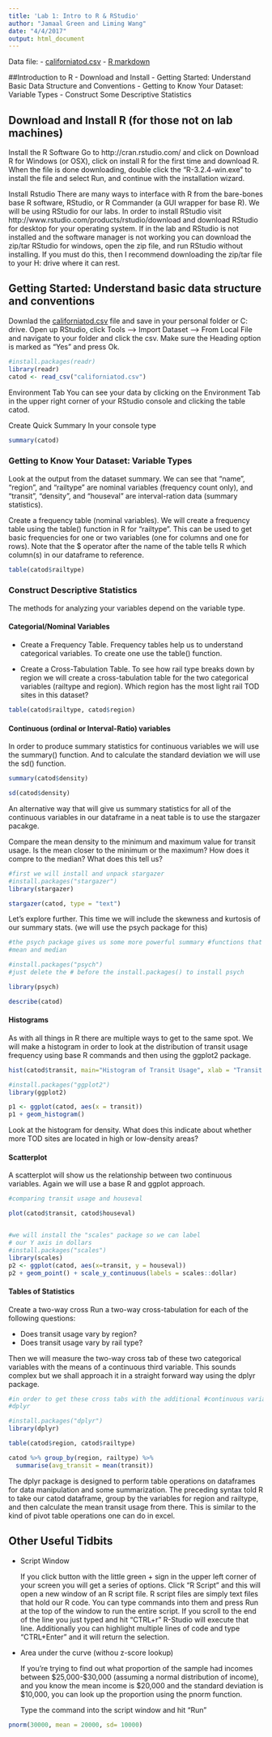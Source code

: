 ```yaml
---
title: 'Lab 1: Intro to R & RStudio'
author: "Jamaal Green and Liming Wang"
date: "4/4/2017"
output: html_document
---
```


Data file:
- [californiatod.csv](lab/californiatod.csv)
- [R markdown](lab/lab01.Rmd)

##Introduction to R
- Download and Install
- Getting Started: Understand Basic Data Structure and Conventions
- Getting to Know Your Dataset: Variable Types
- Construct Some Descriptive Statistics

## Download and Install R (for those not on lab machines)
Install the R Software Go to http://cran.rstudio.com/ and click on Download R for Windows (or OSX), click on install R for the first time and download R. When the file is done downloading, double click the “R-3.2.4-win.exe” to install the file and select Run, and continue with the installation wizard.

Install Rstudio There are many ways to interface with R from the bare-bones base R software, RStudio, or R Commander (a GUI wrapper for base R). We will be using RStudio for our labs. In order to install RStudio visit http://www.rstudio.com/products/rstudio/download and download RStudio for desktop for your operating system. If in the lab and RStudio is not installed and the software manager is not working you can download the zip/tar RStudio for windows, open the zip file, and run RStudio without installing. If you must do this, then I recommend downloading the zip/tar file to your H: drive where it can rest.

## Getting Started: Understand basic data structure and conventions

Downlad the [californiatod.csv](lab/californiatod.csv) file and save in your personal folder or C: drive. Open up RStudio, click Tools –> Import Dataset –> From Local File and navigate to your folder and click the csv. Make sure the Heading option is marked as “Yes” and press Ok.

```r
#install.packages(readr)
library(readr)
catod <- read_csv("californiatod.csv")
```

Environment Tab You can see your data by clicking on the Environment Tab in the upper right corner of your RStudio console and clicking the table catod.

Create Quick Summary In your console type

```r
summary(catod)
```

### Getting to Know Your Dataset: Variable Types

Look at the output from the dataset summary. We can see that “name”, “region”, and “railtype” are nominal variables (frequency count only), and “transit”, “density”, and “houseval” are interval-ration data (summary statistics).

Create a frequency table (nominal variables). We will create a frequency table using the table() function in R for “railtype”. This can be used to get basic frequencies for one or two variables (one for columns and one for rows). Note that the $ operator after the name of the table tells R which column(s) in our dataframe to reference.

```r
table(catod$railtype)
```

### Construct Descriptive Statistics
The methods for analyzing your variables depend on the variable type.

#### Categorial/Nominal Variables 

- Create a Frequency Table. Frequency tables help us to understand categorical variables. To create one use the table() function.

- Create a Cross-Tabulation Table. To see how rail type breaks down by region we will create a cross-tabulation table for the two categorical variables (railtype and region). Which region has the most light rail TOD sites in this dataset?

```r
table(catod$railtype, catod$region)
```

#### Continuous (ordinal or Interval-Ratio) variables 

In order to produce summary statistics for continuous variables we will use the summary() function. And to calculate the standard deviation we will use the sd() function.

```r
summary(catod$density)
```

```r
sd(catod$density)
```

An alternative way that will give us summary statistics for all of the continuous variables in our dataframe in a neat table is to use the stargazer pacakge.

Compare the mean density to the minimum and maximum value for transit usage. Is the mean closer to the minimum or the maximum? How does it compre to the median? What does this tell us?

```r
#first we will install and unpack stargazer
#install.packages("stargazer")
library(stargazer)

stargazer(catod, type = "text")
```

Let’s explore further. This time we will include the skewness and kurtosis of our summary stats. (we will use the psych package for this)

```r
#the psych package gives us some more powerful summary #functions that give us even more summary values than just
#mean and median

#install.packages("psych")  
#just delete the # before the install.packages() to install psych

library(psych)

describe(catod)
```

#### Histograms

As with all things in R there are multiple ways to get to the same spot. We will make a histogram in order to look at the distribution of transit usage frequency using base R commands and then using the ggplot2 package.

```r
hist(catod$transit, main="Histogram of Transit Usage", xlab = "Transit Usage")

#install.packages("ggplot2")
library(ggplot2)

p1 <- ggplot(catod, aes(x = transit))
p1 + geom_histogram()
```

Look at the histogram for density. What does this indicate about whether more TOD sites are located in high or low-density areas?

#### Scatterplot 
A scatterplot will show us the relationship between two continuous variables. Again we will use a base R and ggplot approach.

```r
#comparing transit usage and houseval

plot(catod$transit, catod$houseval)


#we will install the "scales" package so we can label
# our Y axis in dollars
#install.packages("scales")
library(scales)
p2 <- ggplot(catod, aes(x=transit, y = houseval))
p2 + geom_point() + scale_y_continuous(labels = scales::dollar)
```

#### Tables of Statistics

Create a two-way cross Run a two-way cross-tabulation for each of the following questions: 

- Does transit usage vary by region? 
- Does transit usage vary by rail type?

Then we will measure the two-way cross tab of these two categorical variables with the means of a continuous third variable. This sounds complex but we shall approach it in a straight forward way using the dplyr package.

```r
#in order to get these cross tabs with the additional #continuous variable we will use the table() function then
#dplyr

#install.packages("dplyr")
library(dplyr)

table(catod$region, catod$railtype)

catod %>% group_by(region, railtype) %>%
  summarise(avg_transit = mean(transit))
```

The dplyr package is designed to perform table operations on dataframes for data manipulation and some summarization. The preceding syntax told R to take our catod dataframe, group by the variables for region and railtype, and then calculate the mean transit usage from there. This is similar to the kind of pivot table operations one can do in excel.

## Other Useful Tidbits

- Script Window 

    If you click button with the little green + sign in the upper left corner of your screen you will get a series of options. Click “R Script” and this will open a new window of an R script file. R script files are simply text files that hold our R code. You can type commands into them and press Run at the top of the window to run the entire script. If you scroll to the end of the line you just typed and hit “CTRL+r” R-Studio will execute that line. Additionally you can highlight multiple lines of code and type “CTRL+Enter” and it will return the selection.

- Area under the curve (withou z-score lookup)

    If you’re trying to find out what proportion of the sample had incomes between $25,000-$30,000 (assuming a normal distribution of income), and you know the mean income is $20,000 and the standard deviation is $10,000, you can look up the proportion using the pnorm function.

    Type the command into the script window and hit “Run”

```r
pnorm(30000, mean = 20000, sd= 10000) 
```
